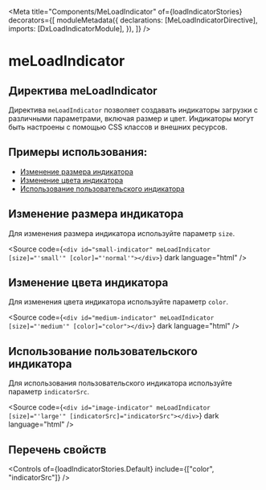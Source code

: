 
<Meta
  title="Components/MeLoadIndicator"
  of={loadIndicatorStories}
  decorators={[
    moduleMetadata({
      declarations: [MeLoadIndicatorDirective],
      imports: [DxLoadIndicatorModule],
    }),
  ]}
/>

# meLoadIndicator

## Директива meLoadIndicator

Директива `meLoadIndicator` позволяет создавать индикаторы загрузки с различными параметрами, включая размер и цвет. Индикаторы могут быть настроены с помощью CSS классов и внешних ресурсов.

<Canvas of={loadIndicatorStories.Default} />
<Controls of={loadIndicatorStories.Default} />
<Source of={loadIndicatorStories.Default} dark />

## Примеры использования:

- [Изменение размера индикатора](#изменение-размера-индикатора)
- [Изменение цвета индикатора](#изменение-цвета-индикатора)
- [Использование пользовательского индикатора](#использование-пользовательского-индикатора)

## Изменение размера индикатора

Для изменения размера индикатора используйте параметр `size`.

<Source
  code={`<div id="small-indicator" meLoadIndicator [size]="'small'" [color]="'normal'"></div>`}
  dark
  language="html"
/>

## Изменение цвета индикатора

Для изменения цвета индикатора используйте параметр `color`.

<Source
  code={`<div id="medium-indicator" meLoadIndicator [size]="'medium'" [color]="color"></div>`}
  dark
  language="html"
/>

## Использование пользовательского индикатора

Для использования пользовательского индикатора используйте параметр `indicatorSrc`.

<Source
  code={`<div id="image-indicator" meLoadIndicator [size]="'large'" [indicatorSrc]="indicatorSrc"></div>`}
  dark
  language="html"
/>

## Перечень свойств

<Controls
  of={loadIndicatorStories.Default}
  include={["color", "indicatorSrc"]}
/>
